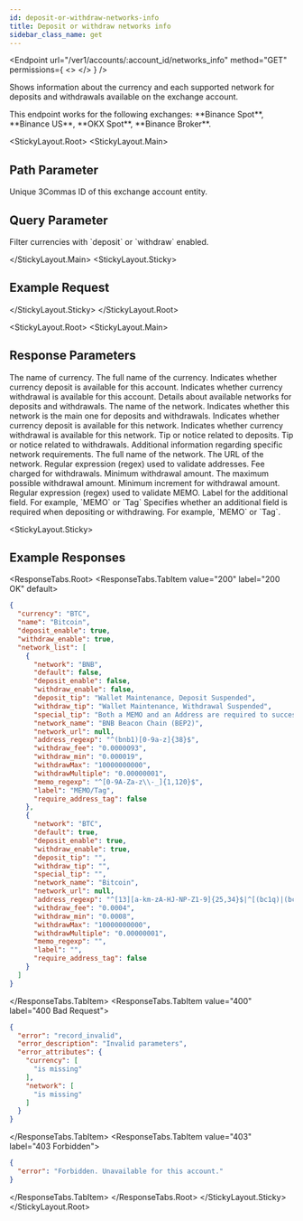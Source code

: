 ```yaml
---
id: deposit-or-withdraw-networks-info
title: Deposit or withdraw networks info
sidebar_class_name: get
---
```



<Endpoint
  url="/ver1/accounts/:account_id/networks_info"
  method="GET"
  permissions={
    <>
      <Permission title="Permission" description="ACCOUNTS_READ" />
      <Permission title="Security" description="SIGNED" />
    </>
  }
/>

Shows information about the currency and each supported network for deposits and withdrawals available on the exchange account.

<Informer variant="info">
 This endpoint works for the following exchanges: **Binance Spot**, **Binance US**, **OKX Spot**, **Binance Broker**.
</Informer>

<Separator />

<StickyLayout.Root>
<StickyLayout.Main>

## Path Parameter 

<ApiParam name='account_id' type='integer' id="account_id" required>
    Unique 3Commas ID of this exchange account entity.
</ApiParam>

##  Query Parameter 

<ApiParam name='purpose' type='integer' id="purpose" required>
    Filter currencies with `deposit` or `withdraw` enabled.
</ApiParam>

</StickyLayout.Main>
<StickyLayout.Sticky>

##  Example Request

<NoContentEndpoint method="GET" endpoint="/ver1/accounts/12345678/networks_info" />

</StickyLayout.Sticky>
</StickyLayout.Root>

<StickyLayout.Root>
<StickyLayout.Main>

##  Response Parameters  

<ApiParam name="currency" type="integer" id="currency">
   The name of currency.
</ApiParam> 

<ApiParam name="name" type="integer" id="name">
   The full name of the currency.
</ApiParam>

<ApiParam name="deposit_enable" type="boolean" id="deposit_enable">
   Indicates whether currency deposit is available for this account.
</ApiParam>

<ApiParam name="withdraw_enable" type="boolean" id="withdraw_enable">
   Indicates whether currency withdrawal is available for this account.
</ApiParam>

<ApiParam name="network_list" type="object" id='network_list'>
  Details about available networks for deposits and withdrawals.
  <CollapsibleNestedParams>
    <ApiParam name='network' type='string' id='network'>
      The name of the network.
    </ApiParam>
    <ApiParam name='default' type='boolean' id='default'>
      Indicates whether this network is the main one for deposits and withdrawals.
    </ApiParam>
    <ApiParam name='deposit_enable' type='boolean' id='deposit_enable'>
      Indicates whether currency deposit is available for this network.
    </ApiParam>
    <ApiParam name='withdraw_enable' type='boolean' id='withdraw_enable'>
      Indicates whether currency withdrawal is available for this network.
    </ApiParam>
    <ApiParam name='deposit_tip' type='string or null' id='deposit_tip'>
      Tip or notice related to deposits.
    </ApiParam>
    <ApiParam name='withdraw_tip' type='string or null' id='withdraw_tip'>
      Tip or notice related to withdrawals.
    </ApiParam>
    <ApiParam name='special_tip' type='string or null' id='special_tip'>
      Additional information regarding specific network requirements.
    </ApiParam>
    <ApiParam name='network_name' type='string or null' id='network_name'>
      The full name of the network.
    </ApiParam>
    <ApiParam name='network_url' type='string or null' id='network_url'>
      The URL of the network.
    </ApiParam>
    <ApiParam name='address_regexp' type='string or null' id='address_regexp'>
      Regular expression (regex) used to validate addresses.
    </ApiParam>
    <ApiParam name='withdraw_fee' type='string or null' id='withdraw_fee'>
      Fee charged for withdrawals.
    </ApiParam>
    <ApiParam name='withdraw_min' type='string or null' id='withdraw_min'>
      Minimum withdrawal amount.
    </ApiParam>
    <ApiParam name='withdrawMax' type='string or null' id='withdrawMax'>
      The maximum possible withdrawal amount.
    </ApiParam>
    <ApiParam name='withdrawMultiple' type='string or null' id='withdrawMultiple'>
      Minimum increment for withdrawal amount.
    </ApiParam>
    <ApiParam name='memo_regexp' type='string or null' id='memo_regexp'>
      Regular expression (regex) used to validate MEMO.
    </ApiParam>
    <ApiParam name='label' type='string or null' id='label'>
      Label for the additional field. For example, `MEMO` or `Tag`
    </ApiParam>
    <ApiParam name='require_address_tag' type='boolean' id='require_address_tag'>
      Specifies whether an additional field is required when depositing or withdrawing. For example, `MEMO` or `Tag`.
    </ApiParam>
  </CollapsibleNestedParams>
</ApiParam>
</StickyLayout.Main>

<StickyLayout.Sticky>

## Example Responses
<ResponseTabs.Root>
<ResponseTabs.TabItem value="200" label="200 OK" default>

```json
{
  "currency": "BTC",
  "name": "Bitcoin",
  "deposit_enable": true,
  "withdraw_enable": true,
  "network_list": [
    {
      "network": "BNB",
      "default": false,
      "deposit_enable": false,
      "withdraw_enable": false,
      "deposit_tip": "Wallet Maintenance, Deposit Suspended",
      "withdraw_tip": "Wallet Maintenance, Withdrawal Suspended",
      "special_tip": "Both a MEMO and an Address are required to successfully deposit your BEP2-BTCB tokens to Binance.",
      "network_name": "BNB Beacon Chain (BEP2)",
      "network_url": null,
      "address_regexp": "^(bnb1)[0-9a-z]{38}$",
      "withdraw_fee": "0.0000093",
      "withdraw_min": "0.000019",
      "withdrawMax": "10000000000",
      "withdrawMultiple": "0.00000001",
      "memo_regexp": "^[0-9A-Za-z\\-_]{1,120}$",
      "label": "MEMO/Tag",
      "require_address_tag": false
    },
    {
      "network": "BTC",
      "default": true,
      "deposit_enable": true,
      "withdraw_enable": true,
      "deposit_tip": "",
      "withdraw_tip": "",
      "special_tip": "",
      "network_name": "Bitcoin",
      "network_url": null,
      "address_regexp": "^[13][a-km-zA-HJ-NP-Z1-9]{25,34}$|^[(bc1q)|(bc1p)][0-9A-Za-z]{37,62}$",
      "withdraw_fee": "0.0004",
      "withdraw_min": "0.0008",
      "withdrawMax": "10000000000",
      "withdrawMultiple": "0.00000001",
      "memo_regexp": "",
      "label": "",
      "require_address_tag": false
    }
  ]
}
```
</ResponseTabs.TabItem>
<ResponseTabs.TabItem value="400" label="400 Bad Request">

```json
{
  "error": "record_invalid",
  "error_description": "Invalid parameters",
  "error_attributes": {
    "currency": [
      "is missing"
    ],
    "network": [
      "is missing"
    ]
  }
}
```
</ResponseTabs.TabItem>
<ResponseTabs.TabItem value="403" label="403 Forbidden">

```json
{
  "error": "Forbidden. Unavailable for this account."
}
```
</ResponseTabs.TabItem>
</ResponseTabs.Root>
</StickyLayout.Sticky>
</StickyLayout.Root>
